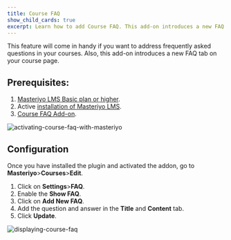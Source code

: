 ```yaml
---
title: Course FAQ
show_child_cards: true
excerpt: Learn how to add Course FAQ. This add-on introduces a new FAQ tab on your course page.
---
```


This feature will come in handy if you want to address frequently asked questions in your courses. Also, this add-on introduces a new FAQ tab on your course page.


## Prerequisites:
1. [Masteriyo LMS Basic plan or higher](https://docs.masteriyo.com/getting-started/installation#installing-masteriyo-lms-pro-version).  
2. Active [installation of Masteriyo LMS](https://docs.masteriyo.com/getting-started/installation#installing-masteriyo-lms-pro-version).
2. [Course FAQ Add-on](https://docs.masteriyo.com/getting-started/activate-masteriyo-addons).

![activating-course-faq-with-masteriyo](https://user-images.githubusercontent.com/24367265/189636513-1cb9ce80-de32-4e0a-8ae0-a9e13b0615e3.png)

## Configuration 
Once you have installed the plugin and activated the addon, go to **Masteriyo**>**Courses**>**Edit**.
1. Click on **Settings**>**FAQ**.
2. Enable the **Show FAQ**.
3. Click on **Add New FAQ**.
4. Add the question and answer in the **Title** and **Content** tab.
5. Click **Update**.

![displaying-course-faq](https://user-images.githubusercontent.com/24367265/189636572-3607b015-29a0-46f7-a51c-89e0a8852ad6.png)
